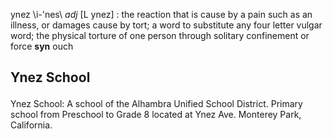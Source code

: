 ynez \i-'nes\ ''adj'' [L ynez] : the reaction that is cause by a pain such as an illness, or damages cause by tort; a word to substitute any four letter vulgar word; the physical torture of one person through solitary confinement or force '''syn''' ouch

<h2>Ynez School</h2>
Ynez School: A school of the Alhambra Unified School District. Primary school from Preschool to Grade 8 located at Ynez Ave. Monterey Park, California.